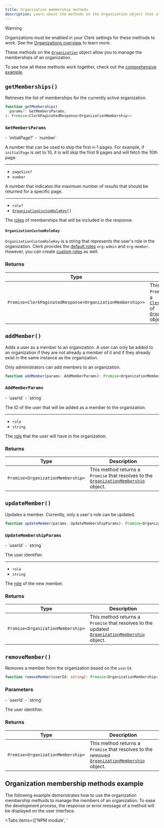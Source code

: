 ```yaml
---
title: Organization membership methods
description: Learn about the methods on the Organization object that allow you to manage the members of an organization.
---
```


> [!WARNING]
> Organizations must be enabled in your Clerk settings for these methods to work. See the [Organizations overview](/docs/organizations/overview#enable-organizations-in-your-application) to learn more.

These methods on the [`Organization`](/docs/references/javascript/organization/organization) object allow you to manage the memberships of an organization.

To see how all these methods work together, check out the [comprehensive example](#organization-membership-methods-example).

## `getMemberships()`

Retrieves the list of memberships for the currently active organization.

```typescript
function getMemberships(
  params?: GetMembersParams,
): Promise<ClerkPaginatedResponse<OrganizationMembership>>
```

### `GetMembersParams`

<Properties>
  - `initialPage?`
  - `number`

  A number that can be used to skip the first n-1 pages. For example, if `initialPage` is set to 10, it is will skip the first 9 pages and will fetch the 10th page.

  ---

  - `pageSize?`
  - `number`

  A number that indicates the maximum number of results that should be returned for a specific page.

  ---

  - `role?`
  - <code>[OrganizationCustomRoleKey](#organization-custom-role-key)\[]</code>

  The [roles](/docs/organizations/roles-permissions) of memberships that will be included in the response.
</Properties>

#### `OrganizationCustomRoleKey`

`OrganizationCustomRoleKey` is a string that represents the user's role in the organization. Clerk provides the [default roles](/docs/organizations/roles-permissions#default-roles) `org:admin` and `org:member`. However, you can create [custom roles](/docs/organizations/create-roles-permissions) as well.

### Returns

| Type | Description |
| - | - |
| `Promise<ClerkPaginatedResponse<OrganizationMembership>>` | This method returns a `Promise` that resolves to a [`ClerkPaginatedResponse`][pag-ref] of [`OrganizationMembership`][org-mem-ref] objects. |

## `addMember()`

Adds a user as a member to an organization. A user can only be added to an organization if they are not already a member of it and if they already exist in the same instance as the organization.

Only administrators can add members to an organization.

```typescript
function addMember(params: AddMemberParams): Promise<OrganizationMembership>
```

### `AddMemberParams`

<Properties>
  - `userId`
  - `string`

  The ID of the user that will be added as a member to the organization.

  ---

  - `role`
  - `string`

  The [role](/docs/organizations/roles-permissions) that the user will have in the organization.
</Properties>

### Returns

| Type | Description |
| - | - |
| `Promise<OrganizationMembership>` | This method returns a `Promise` that resolves to the [`OrganizationMembership`][org-mem-ref] object. |

## `updateMember()`

Updates a member. Currently, only a user's role can be updated.

```typescript
function updateMember(params: UpdateMembershipParams): Promise<OrganizationMembership>
```

### `UpdateMembershipParams`

<Properties>
  - `userId`
  - `string`

  The user identifier.

  ---

  - `role`
  - `string`

  The [role](/docs/organizations/roles-permissions) of the new member.
</Properties>

### Returns

| Type | Description |
| - | - |
| `Promise<OrganizationMembership>` | This method returns a `Promise` that resolves to the updated [`OrganizationMembership`][org-mem-ref] object. |

## `removeMember()`

Removes a member from the organization based on the `userId`.

```typescript
function removeMember(userId: string): Promise<OrganizationMembership>
```

### Parameters

<Properties>
  - `userId`
  - `string`

  The user identifier.
</Properties>

### Returns

| Type | Description |
| - | - |
| `Promise<OrganizationMembership>` | This method returns a `Promise` that resolves to the removed [`OrganizationMembership`][org-mem-ref] object. |

## Organization membership methods example

The following example demonstrates how to use the organization membership methods to manage the members of an organization. To ease the development process, the response or error message of a method will be displayed on the user interface.

<Tabs items={['NPM module', '<script>']}>
  <Tab>
    Use the following tabs to view the code necessary for each file.

    <CodeBlockTabs options={["index.html", "main.js"]}>
      ```html {{ filename: 'index.html' }}
      <!doctype html>
      <html lang="en">
        <head>
          <meta charset="UTF-8" />
          <link rel="icon" type="image/svg+xml" href="/vite.svg" />
          <meta name="viewport" content="width=device-width, initial-scale=1.0" />
          <title>Clerk + JavaScript App</title>
          <style>
            /* Style for the table */
            table {
              border-collapse: collapse; /* Collapse borders into a single border */
              border: 1px solid black; /* Border for the entire table */
            }

            /* Style for table cells */
            td,
            th {
              border: 1px solid black; /* Border for each cell */
              padding: 2px; /* Optional: Add padding to cells */
            }
          </style>
        </head>
        <body>
          <div id="app"></div>

          <p id="error-container" hidden>
            Error:
            <span id="error-message"></span>
          </p>

          <h2>Memberships List</h2>
          <table id="memberships_table">
            <thead>
              <tr>
                <th>User ID</th>
                <th>Identifier</th>
                <th>Role</th>
                <th id="update-role-head" hidden>Update role</th>
                <th id="remove-member-head" hidden>Remove member</th>
              </tr>
            </thead>
            <tbody id="memberships_table_body"></tbody>
          </table>

          <div id="add-member-container">
            <h2>Add member</h2>
            <input id="member-user-id" placeholder="Enter member's user ID" />
            <button id="add-member">Add member</button>
          </div>

          <h2>Response:</h2>
          <pre id="response"></pre>

          <script type="module" src="/main.js"></script>
        </body>
      </html>
      ```

      ```js {{ filename: 'main.js', mark: [13, 41, 58, 75] }}
      import { Clerk } from '@clerk/clerk-js'

      // Initialize Clerk with your Clerk publishable key
      const clerk = new Clerk('{{pub_key}}')
      await clerk.load()

      if (clerk.user) {
        // Check for an active organization
        if (clerk.organization) {
          // Render list of organization memberships
          async function renderMemberships(organization, isAdmin) {
            try {
              const { data } = await organization.getMemberships()

              const memberships = data
              console.log(`getMemberships:`, memberships)

              memberships.map((membership) => {
                const membershipTable = document.getElementById('memberships_table')
                const row = membershipTable.insertRow()
                row.insertCell().textContent = membership.publicUserData.userId
                row.insertCell().textContent = membership.publicUserData.identifier
                row.insertCell().textContent = membership.role

                // Add administrative actions:
                // Add and remove a member, and update a member's role.
                if (isAdmin) {
                  // Show add, update, remove member buttons
                  document.getElementById('add-member-container').removeAttribute('hidden')
                  document.getElementById('update-role-head').removeAttribute('hidden')
                  document.getElementById('remove-member-head').removeAttribute('hidden')

                  // Get the user ID of the member
                  const userId = membership.publicUserData.userId

                  // Update a member's role
                  const updateBtn = document.createElement('button')
                  updateBtn.textContent = 'Change role'
                  updateBtn.addEventListener('click', async function (e) {
                    e.preventDefault()
                    const role = membership.role === 'org:admin' ? 'org:member' : 'org:admin'
                    await organization
                      .updateMember({ userId, role })
                      .then((res) => {
                        document.getElementById('response').innerHTML = JSON.stringify(res)
                      })
                      .catch((error) => {
                        document.getElementById('error-container').removeAttribute('hidden')
                        document.getElementById('error-message').innerHTML = error.errors[0].longMessage
                        console.log('An error occurred:', error.errors)
                      })
                  })
                  row.insertCell().appendChild(updateBtn)

                  // Remove a member
                  const removeBtn = document.createElement('button')
                  removeBtn.textContent = 'Remove'
                  removeBtn.addEventListener('click', async function (e) {
                    e.preventDefault()
                    await organization
                      .removeMember(userId)
                      .then((res) => {
                        document.getElementById('response').innerHTML = JSON.stringify(res)
                      })
                      .catch((error) => {
                        document.getElementById('error-container').removeAttribute('hidden')
                        document.getElementById('error-message').innerHTML = error.errors[0].longMessage
                        console.log('An error occurred:', error.errors)
                      })
                  })
                  row.insertCell().appendChild(removeBtn)

                  // Add a new member to the organization
                  document.getElementById('add-member').addEventListener('click', () => {
                    const userId = document.getElementById('member-user-id').value

                    organization
                      .addMember({ userId, role: 'org:member' })
                      .then((res) => {
                        document.getElementById('response').innerHTML = JSON.stringify(res)
                      })
                      .catch((error) => {
                        document.getElementById('error-container').removeAttribute('hidden')
                        document.getElementById('error-message').innerHTML = error.errors[0].longMessage
                        console.log('An error occurred:', error.errors)
                      })
                  })
                }
              })
            } catch (error) {
              document.getElementById('error-container').removeAttribute('hidden')
              document.getElementById('error-message').innerHTML = error.errors[0].longMessage
              console.log('An error occurred:', error.errors)
            }
          }

          /**
           * Checks if a user is an admin of the
           * currently active organization and
           * renders the organization's memberships.
           */
          async function checkAdminAndRenderMemberships() {
            const organizationId = clerk.organization.id

            const { data } = await clerk.user.getOrganizationMemberships()

            const organizationMemberships = data

            const currentMembership = organizationMemberships.find(
              (membership) => membership.organization.id === organizationId,
            )
            const currentOrganization = currentMembership.organization

            if (!currentOrganization) {
              return
            }
            const isAdmin = currentMembership.role === 'org:admin'

            console.log(`Organization:`, currentOrganization)

            renderMemberships(currentOrganization, isAdmin)
          }

          checkAdminAndRenderMemberships()
        } else {
          // If there is no active organization,
          // mount Clerk's <OrganizationSwitcher />
          // to allow the user to set an organization as active
          document.getElementById('app').innerHTML = `
            <h2>Select an organization to set it as active</h2>
            <div id="org-switcher"></div>
          `

          const orgSwitcherDiv = document.getElementById('org-switcher')

          clerk.mountOrganizationSwitcher(orgSwitcherDiv)
        }
      } else {
        document.getElementById('app').innerHTML = `
          <div id="sign-in"></div>
        `

        const signInDiv = document.getElementById('sign-in')

        clerk.mountSignIn(signInDiv)
      }
      ```
    </CodeBlockTabs>
  </Tab>

  <Tab>
    ```html {{ filename: 'index.html', mark: [74, 102, 120, 138] }}
    <!doctype html>
    <html lang="en">
      <head>
        <meta charset="UTF-8" />
        <link rel="icon" type="image/svg+xml" href="/vite.svg" />
        <meta name="viewport" content="width=device-width, initial-scale=1.0" />
        <title>Clerk + JavaScript App</title>
        <style>
          /* Style for the table */
          table {
            border-collapse: collapse; /* Collapse borders into a single border */
            border: 1px solid black; /* Border for the entire table */
          }

          /* Style for table cells */
          td,
          th {
            border: 1px solid black; /* Border for each cell */
            padding: 2px; /* Optional: Add padding to cells */
          }
        </style>
      </head>
      <body>
        <div id="app"></div>

        <p id="error-container" hidden>
          Error:
          <span id="error-message"></span>
        </p>

        <h2>Memberships List</h2>
        <table id="memberships_table">
          <thead>
            <tr>
              <th>User ID</th>
              <th>Identifier</th>
              <th>Role</th>
              <th id="update-role-head" hidden>Update role</th>
              <th id="remove-member-head" hidden>Remove member</th>
            </tr>
          </thead>
          <tbody id="memberships_table_body"></tbody>
        </table>

        <div id="add-member-container">
          <h2>Add member</h2>
          <input id="member-user-id" placeholder="Enter member's user ID" />
          <button id="add-member">Add member</button>
        </div>

        <h2>Response:</h2>
        <pre id="response"></pre>

        <!-- Initialize Clerk with your
        Clerk Publishable key and Frontend API URL -->
        <script
          async
          crossorigin="anonymous"
          data-clerk-publishable-key="{{pub_key}}"
          src="https://{{fapi_url}}/npm/@clerk/clerk-js@latest/dist/clerk.browser.js"
          type="text/javascript"
        ></script>

        <script>
          window.addEventListener('load', async function () {
            await Clerk.load()

            if (Clerk.user) {
              // Check for an active organization
              if (Clerk.organization) {
                // Render list of organization memberships
                async function renderMemberships(organization, isAdmin) {
                  try {
                    const { data } = await organization.getMemberships()

                    const memberships = data
                    console.log(`getMemberships:`, memberships)

                    memberships.map((membership) => {
                      const membershipTable = document.getElementById('memberships_table')
                      const row = membershipTable.insertRow()
                      row.insertCell().textContent = membership.publicUserData.userId
                      row.insertCell().textContent = membership.publicUserData.identifier
                      row.insertCell().textContent = membership.role

                      // Add administrative actions:
                      // Add and remove a member, and update a member's role.
                      if (isAdmin) {
                        // Show add, update, remove member buttons
                        document.getElementById('add-member-container').removeAttribute('hidden')
                        document.getElementById('update-role-head').removeAttribute('hidden')
                        document.getElementById('remove-member-head').removeAttribute('hidden')

                        // Get the user ID of the member
                        const userId = membership.publicUserData.userId

                        // Update a member's role
                        const updateBtn = document.createElement('button')
                        updateBtn.textContent = 'Change role'
                        updateBtn.addEventListener('click', async function (e) {
                          e.preventDefault()
                          const role = membership.role === 'org:admin' ? 'org:member' : 'org:admin'
                          await organization
                            .updateMember({ userId, role })
                            .then((res) => {
                              document.getElementById('response').innerHTML = JSON.stringify(res)
                            })
                            .catch((error) => {
                              document.getElementById('error-container').removeAttribute('hidden')
                              document.getElementById('error-message').innerHTML =
                                error.errors[0].longMessage
                              console.log('An error occurred:', error.errors)
                            })
                        })
                        row.insertCell().appendChild(updateBtn)

                        // Remove a member
                        const removeBtn = document.createElement('button')
                        removeBtn.textContent = 'Remove'
                        removeBtn.addEventListener('click', async function (e) {
                          e.preventDefault()
                          await organization
                            .removeMember(userId)
                            .then((res) => {
                              document.getElementById('response').innerHTML = JSON.stringify(res)
                            })
                            .catch((error) => {
                              document.getElementById('error-container').removeAttribute('hidden')
                              document.getElementById('error-message').innerHTML =
                                error.errors[0].longMessage
                              console.log('An error occurred:', error.errors)
                            })
                        })
                        row.insertCell().appendChild(removeBtn)

                        // Add a new member to the organization
                        document.getElementById('add-member').addEventListener('click', () => {
                          const userId = document.getElementById('member-user-id').value

                          organization
                            .addMember({ userId, role: 'org:member' })
                            .then((res) => {
                              document.getElementById('response').innerHTML = JSON.stringify(res)
                            })
                            .catch((error) => {
                              document.getElementById('error-container').removeAttribute('hidden')
                              document.getElementById('error-message').innerHTML =
                                error.errors[0].longMessage
                              console.log('An error occurred:', error.errors)
                            })
                        })
                      }
                    })
                  } catch (error) {
                    document.getElementById('error-container').removeAttribute('hidden')
                    document.getElementById('error-message').innerHTML = error.errors[0].longMessage
                    console.log('An error occurred:', error.errors)
                  }
                }

                /**
                 * Checks if a user is an admin of the
                 * currently active organization and
                 * renders the organization's memberships.
                 */
                async function checkAdminAndRenderMemberships() {
                  const organizationId = Clerk.organization.id

                  const { data } = await Clerk.user.getOrganizationMemberships()

                  const organizationMemberships = data

                  const currentMembership = organizationMemberships.find(
                    (membership) => membership.organization.id === organizationId,
                  )
                  const currentOrganization = currentMembership.organization

                  if (!currentOrganization) {
                    return
                  }
                  const isAdmin = currentMembership.role === 'org:admin'

                  console.log(`Organization:`, currentOrganization)

                  renderMemberships(currentOrganization, isAdmin)
                }

                checkAdminAndRenderMemberships()
              } else {
                // If there is no active organization,
                // mount Clerk's <OrganizationSwitcher />
                // to allow the user to set an organization as active
                document.getElementById('app').innerHTML = `
                  <h2>Select an organization to set it as active</h2>
                  <div id="org-switcher"></div>
                `

                const orgSwitcherDiv = document.getElementById('org-switcher')

                Clerk.mountOrganizationSwitcher(orgSwitcherDiv)
              }
            } else {
              document.getElementById('app').innerHTML = `
                <div id="sign-in"></div>
              `

              const signInDiv = document.getElementById('sign-in')

              Clerk.mountSignIn(signInDiv)
            }
          })
        </script>
      </body>
    </html>
    ```
  </Tab>
</Tabs>

[pag-ref]: /docs/references/javascript/types/clerk-paginated-response

[org-mem-ref]: /docs/references/javascript/organization-membership
